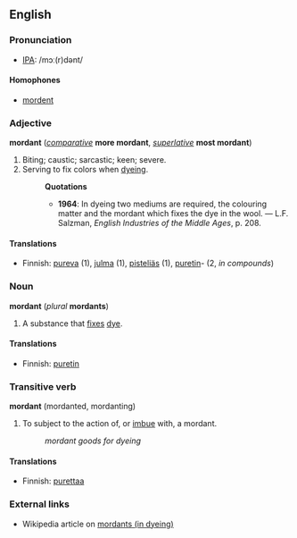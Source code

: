 ==English==
===Pronunciation===
*[[IPA]]: /mɔː(r)dənt/

====Homophones====
*[[mordent]]

===Adjective===
'''mordant''' (''[[comparative]]'' '''more mordant''', ''[[superlative]]'' '''most mordant''')

#Biting; caustic; sarcastic; keen; severe.
#Serving to fix colors when [[dye]]ing.
#:'''Quotations'''
#:*'''1964''': In dyeing two mediums are required, the colouring matter and the mordant which fixes the dye in the wool. &mdash; L.F. Salzman, ''English Industries of the Middle Ages'', p. 208.

====Translations====
*Finnish: [[pureva]] (1), [[julma]] (1), [[pisteliäs]] (1), [[puretin]]- (2, ''in compounds'')
 
===Noun===
'''mordant''' (''plural'' '''mordants''')
#A substance that [[fix]]es [[dye]].

====Translations====
*Finnish: [[puretin]]

===Transitive verb===
'''mordant''' (mordanted, mordanting)
#To subject to the action of, or [[imbue]] with, a mordant.
#:''mordant goods for dyeing''

====Translations====
*Finnish: [[purettaa]]

===External links===
*Wikipedia article on [[w:mordant|mordants (in dyeing)]]